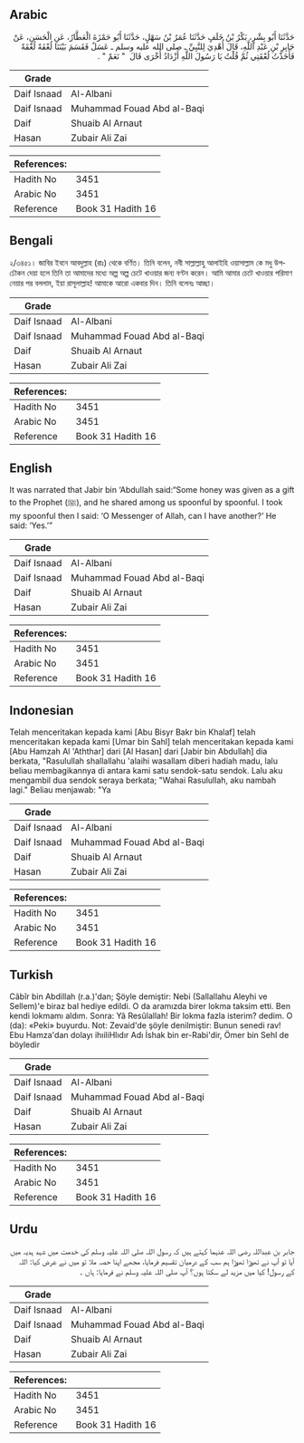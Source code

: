 ## Arabic


<div dir="rtl" lang="ar" style={{fontSize:'larger',backgroundColor:'#f8f9fa',padding:20}}>
حَدَّثَنَا أَبُو بِشْرٍ، بَكْرُ بْنُ خَلَفٍ حَدَّثَنَا عُمَرُ بْنُ سَهْلٍ، حَدَّثَنَا أَبُو حَمْزَةَ الْعَطَّارُ، عَنِ الْحَسَنِ، عَنْ جَابِرِ بْنِ عَبْدِ اللَّهِ، قَالَ أُهْدِيَ لِلنَّبِيِّ ـ صلى الله عليه وسلم ـ عَسَلٌ فَقَسَمَ بَيْنَنَا لُعْقَةً لُعْقَةً فَأَخَذْتُ لُعْقَتِي ثُمَّ قُلْتُ يَا رَسُولَ اللَّهِ أَزْدَادُ أُخْرَى قَالَ ‏ "‏ نَعَمْ ‏"‏ ‏.‏
</div>
<div style={{backgroundColor:'#f8f9fa',padding:20, marginBottom: 10}}><table> <thead> <tr> <th>Grade</th> <th></th> </tr> </thead> <tbody> <tr><td>Daif Isnaad</td><td>Al-Albani</td></tr><tr><td>Daif Isnaad</td><td>Muhammad Fouad Abd al-Baqi</td></tr><tr><td>Daif</td><td>Shuaib Al Arnaut</td></tr><tr><td>Hasan</td><td>Zubair Ali Zai</td></tr></tbody></table><table> <thead> <tr> <th>References:</th> <th></th> </tr> </thead> <tbody><tr><td>Hadith No</td><td>3451</td></tr><tr><td>Arabic No</td><td>3451</td></tr><tr><td>Reference</td><td>Book 31 Hadith 16</td></tr></tbody></table></div>

## Bengali


<div dir="ltr" lang="bn" style={{fontSize:'larger',backgroundColor:'#f8f9fa',padding:20}}>
২/৩৪৫১। জাবির ইবনে আবদুল্লাহ (রাঃ) থেকে বর্ণিত। তিনি বলেন, নবী সাল্লাল্লাহু আলাইহি ওয়াসাল্লাম কে মধু উপঢৌকন দেয়া হলে তিনি তা আমাদের মধ্যে অল্প অল্প চেটে খাওয়ার জন্য বণ্টন করেন। আমি আমার চেটে খাওয়ার পরিমাণ নেয়ার পর বললাম, ইয়া রাসূলাল্লাহ! আমাকে আরো একবার দিন। তিনি বলেনঃ আচ্ছা।
</div>
<div style={{backgroundColor:'#f8f9fa',padding:20, marginBottom: 10}}><table> <thead> <tr> <th>Grade</th> <th></th> </tr> </thead> <tbody> <tr><td>Daif Isnaad</td><td>Al-Albani</td></tr><tr><td>Daif Isnaad</td><td>Muhammad Fouad Abd al-Baqi</td></tr><tr><td>Daif</td><td>Shuaib Al Arnaut</td></tr><tr><td>Hasan</td><td>Zubair Ali Zai</td></tr></tbody></table><table> <thead> <tr> <th>References:</th> <th></th> </tr> </thead> <tbody><tr><td>Hadith No</td><td>3451</td></tr><tr><td>Arabic No</td><td>3451</td></tr><tr><td>Reference</td><td>Book 31 Hadith 16</td></tr></tbody></table></div>

## English


<div dir="ltr" lang="en" style={{fontSize:'larger',backgroundColor:'#f8f9fa',padding:20}}>
It was narrated that Jabir bin ‘Abdullah said:“Some honey was given as a gift to the Prophet (ﷺ), and he shared among us spoonful by spoonful. I took my spoonful then I said: ‘O Messenger of Allah, can I have another?’ He said: ‘Yes.’”
</div>
<div style={{backgroundColor:'#f8f9fa',padding:20, marginBottom: 10}}><table> <thead> <tr> <th>Grade</th> <th></th> </tr> </thead> <tbody> <tr><td>Daif Isnaad</td><td>Al-Albani</td></tr><tr><td>Daif Isnaad</td><td>Muhammad Fouad Abd al-Baqi</td></tr><tr><td>Daif</td><td>Shuaib Al Arnaut</td></tr><tr><td>Hasan</td><td>Zubair Ali Zai</td></tr></tbody></table><table> <thead> <tr> <th>References:</th> <th></th> </tr> </thead> <tbody><tr><td>Hadith No</td><td>3451</td></tr><tr><td>Arabic No</td><td>3451</td></tr><tr><td>Reference</td><td>Book 31 Hadith 16</td></tr></tbody></table></div>

## Indonesian


<div dir="ltr" lang="id" style={{fontSize:'larger',backgroundColor:'#f8f9fa',padding:20}}>
Telah menceritakan kepada kami [Abu Bisyr Bakr bin Khalaf] telah menceritakan kepada kami [Umar bin Sahl] telah menceritakan kepada kami [Abu Hamzah Al 'Aththar] dari [Al Hasan] dari [Jabir bin Abdullah] dia berkata, "Rasulullah shallallahu 'alaihi wasallam diberi hadiah madu, lalu beliau membagikannya di antara kami satu sendok-satu sendok. Lalu aku mengambil dua sendok seraya berkata; "Wahai Rasulullah, aku nambah lagi." Beliau menjawab: "Ya
</div>
<div style={{backgroundColor:'#f8f9fa',padding:20, marginBottom: 10}}><table> <thead> <tr> <th>Grade</th> <th></th> </tr> </thead> <tbody> <tr><td>Daif Isnaad</td><td>Al-Albani</td></tr><tr><td>Daif Isnaad</td><td>Muhammad Fouad Abd al-Baqi</td></tr><tr><td>Daif</td><td>Shuaib Al Arnaut</td></tr><tr><td>Hasan</td><td>Zubair Ali Zai</td></tr></tbody></table><table> <thead> <tr> <th>References:</th> <th></th> </tr> </thead> <tbody><tr><td>Hadith No</td><td>3451</td></tr><tr><td>Arabic No</td><td>3451</td></tr><tr><td>Reference</td><td>Book 31 Hadith 16</td></tr></tbody></table></div>

## Turkish


<div dir="ltr" lang="tr" style={{fontSize:'larger',backgroundColor:'#f8f9fa',padding:20}}>
Câbîr bin Abdillah (r.a.)'dan; Şöyle demiştir: Nebi (Sallallahu Aleyhi ve Sellem)'e biraz bal hediye edildi. O da aramızda birer lokma taksim etti. Ben kendi lokmamı aldım. Sonra: Yâ Resûlallah! Bir lokma fazla isterim? dedim. O (da): «Peki» buyurdu. Not: Zevaid'de şöyle denilmiştir: Bunun senedi rav! Ebu Hamza'dan dolayı ihıiliHlıdır Adı İshak bin er-Rabi'dir, Ömer bin Sehl de böyledir
</div>
<div style={{backgroundColor:'#f8f9fa',padding:20, marginBottom: 10}}><table> <thead> <tr> <th>Grade</th> <th></th> </tr> </thead> <tbody> <tr><td>Daif Isnaad</td><td>Al-Albani</td></tr><tr><td>Daif Isnaad</td><td>Muhammad Fouad Abd al-Baqi</td></tr><tr><td>Daif</td><td>Shuaib Al Arnaut</td></tr><tr><td>Hasan</td><td>Zubair Ali Zai</td></tr></tbody></table><table> <thead> <tr> <th>References:</th> <th></th> </tr> </thead> <tbody><tr><td>Hadith No</td><td>3451</td></tr><tr><td>Arabic No</td><td>3451</td></tr><tr><td>Reference</td><td>Book 31 Hadith 16</td></tr></tbody></table></div>

## Urdu


<div dir="rtl" lang="ur" style={{fontSize:'larger',backgroundColor:'#f8f9fa',padding:20}}>
جابر بن عبداللہ رضی اللہ عنہما کہتے ہیں کہ رسول اللہ صلی اللہ علیہ وسلم کی خدمت میں شہد ہدیہ میں آیا تو آپ نے تھوڑا تھوڑا ہم سب کے درمیان تقسیم فرمایا، مجھے اپنا حصہ ملا تو میں نے عرض کیا: اللہ کے رسول! کیا میں مزید لے سکتا ہوں؟ آپ صلی اللہ علیہ وسلم نے فرمایا: ہاں ۔
</div>
<div style={{backgroundColor:'#f8f9fa',padding:20, marginBottom: 10}}><table> <thead> <tr> <th>Grade</th> <th></th> </tr> </thead> <tbody> <tr><td>Daif Isnaad</td><td>Al-Albani</td></tr><tr><td>Daif Isnaad</td><td>Muhammad Fouad Abd al-Baqi</td></tr><tr><td>Daif</td><td>Shuaib Al Arnaut</td></tr><tr><td>Hasan</td><td>Zubair Ali Zai</td></tr></tbody></table><table> <thead> <tr> <th>References:</th> <th></th> </tr> </thead> <tbody><tr><td>Hadith No</td><td>3451</td></tr><tr><td>Arabic No</td><td>3451</td></tr><tr><td>Reference</td><td>Book 31 Hadith 16</td></tr></tbody></table></div>